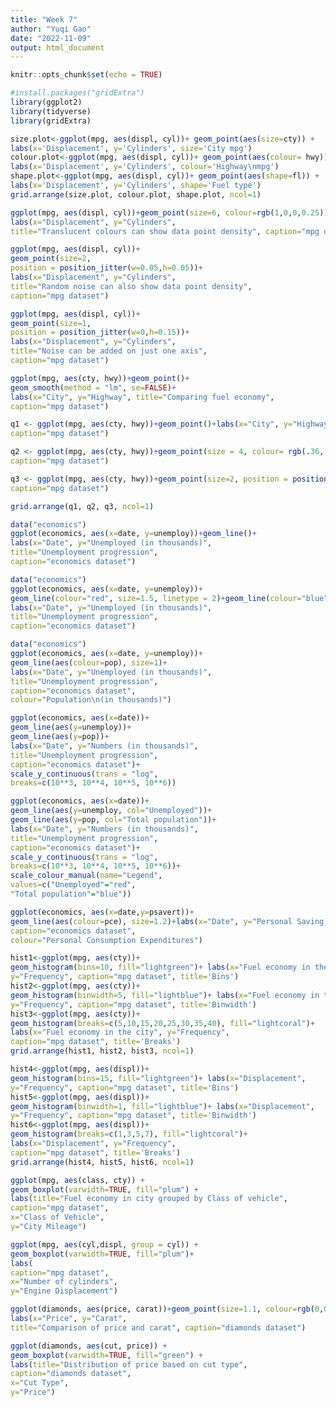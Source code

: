 ```yaml
---
title: "Week 7"
author: "Yuqi Gao"
date: "2022-11-09"
output: html_document
---
```


```r
knitr::opts_chunk$set(echo = TRUE)
```

```r
#install.packages("gridExtra")
library(ggplot2)
library(tidyverse)
library(gridExtra)
```

```r
size.plot<-ggplot(mpg, aes(displ, cyl))+ geom_point(aes(size=cty)) +
labs(x='Displacement', y='Cylinders', size='City mpg')
colour.plot<-ggplot(mpg, aes(displ, cyl))+ geom_point(aes(colour= hwy)) +
labs(x='Displacement', y='Cylinders', colour='Highway\nmpg')
shape.plot<-ggplot(mpg, aes(displ, cyl))+ geom_point(aes(shape=fl)) +
labs(x='Displacement', y='Cylinders', shape='Fuel type')
grid.arrange(size.plot, colour.plot, shape.plot, ncol=1)

```

```r
ggplot(mpg, aes(displ, cyl))+geom_point(size=6, colour=rgb(1,0,0,0.25))+
labs(x="Displacement", y="Cylinders",
title="Translucent colours can show data point density", caption="mpg dataset")

```

```r
ggplot(mpg, aes(displ, cyl))+
geom_point(size=2,
position = position_jitter(w=0.05,h=0.05))+
labs(x="Displacement", y="Cylinders",
title="Random noise can also show data point density",
caption="mpg dataset")

```

```r
ggplot(mpg, aes(displ, cyl))+
geom_point(size=1,
position = position_jitter(w=0,h=0.15))+
labs(x="Displacement", y="Cylinders",
title="Noise can be added on just one axis",
caption="mpg dataset")

```

```r
ggplot(mpg, aes(cty, hwy))+geom_point()+
geom_smooth(method = "lm", se=FALSE)+
labs(x="City", y="Highway", title="Comparing fuel economy",
caption="mpg dataset")

```

```r
q1 <- ggplot(mpg, aes(cty, hwy))+geom_point()+labs(x="City", y="Highway", title="Comparing fuel economy",
caption="mpg dataset")

q2 <- ggplot(mpg, aes(cty, hwy))+geom_point(size = 4, colour= rgb(.36, .65, .19, .25))+labs(x="City", y="Highway", title="Comparing fuel economy",
caption="mpg dataset")

q3 <- ggplot(mpg, aes(cty, hwy))+geom_point(size=2, position = position_jitter(w=0,h=.3))+geom_smooth(method = 'lm', color='red')+labs(x="City", y="Highway", title="Comparing fuel economy",
caption="mpg dataset")

grid.arrange(q1, q2, q3, ncol=1)
```

```r
data("economics")
ggplot(economics, aes(x=date, y=unemploy))+geom_line()+
labs(x="Date", y="Unemployed (in thousands)",
title="Unemployment progression",
caption="economics dataset")

```

```r
data("economics")
ggplot(economics, aes(x=date, y=unemploy))+
geom_line(colour="red", size=1.5, linetype = 2)+geom_line(colour="blue")+
labs(x="Date", y="Unemployed (in thousands)",
title="Unemployment progression",
caption="economics dataset")

```

```r
data("economics")
ggplot(economics, aes(x=date, y=unemploy))+
geom_line(aes(colour=pop), size=1)+
labs(x="Date", y="Unemployed (in thousands)",
title="Unemployment progression",
caption="economics dataset",
colour="Population\n(in thousands)")

```

```r
ggplot(economics, aes(x=date))+
geom_line(aes(y=unemploy))+
geom_line(aes(y=pop))+
labs(x="Date", y="Numbers (in thousands)",
title="Unemployment progression",
caption="economics dataset")+
scale_y_continuous(trans = "log",
breaks=c(10**3, 10**4, 10**5, 10**6))
```

```r
ggplot(economics, aes(x=date))+
geom_line(aes(y=unemploy, col="Unemployed"))+
geom_line(aes(y=pop, col="Total population"))+
labs(x="Date", y="Numbers (in thousands)",
title="Unemployment progression",
caption="economics dataset")+
scale_y_continuous(trans = "log",
breaks=c(10**3, 10**4, 10**5, 10**6))+
scale_colour_manual(name="Legend",
values=c("Unemployed"="red",
"Total population"="blue"))

```

```r
ggplot(economics, aes(x=date,y=psavert))+
geom_line(aes(colour=pce), size=1.2)+labs(x="Date", y="Personal Saving Rate",
caption="economics dataset",
colour="Personal Consumption Expenditures")

```

```r
hist1<-ggplot(mpg, aes(cty))+
geom_histogram(bins=10, fill="lightgreen")+ labs(x="Fuel economy in the city",
y="Frequency", caption="mpg dataset", title='Bins')
hist2<-ggplot(mpg, aes(cty))+
geom_histogram(binwidth=5, fill="lightblue")+ labs(x="Fuel economy in the city",
y="Frequency", caption="mpg dataset", title='Binwidth')
hist3<-ggplot(mpg, aes(cty))+
geom_histogram(breaks=c(5,10,15,20,25,30,35,40), fill="lightcoral")+
labs(x="Fuel economy in the city", y="Frequency",
caption="mpg dataset", title='Breaks')
grid.arrange(hist1, hist2, hist3, ncol=1)

```

```r
hist4<-ggplot(mpg, aes(displ))+
geom_histogram(bins=15, fill="lightgreen")+ labs(x="Displacement",
y="Frequency", caption="mpg dataset", title='Bins')
hist5<-ggplot(mpg, aes(displ))+
geom_histogram(binwidth=1, fill="lightblue")+ labs(x="Displacement",
y="Frequency", caption="mpg dataset", title='Binwidth')
hist6<-ggplot(mpg, aes(displ))+
geom_histogram(breaks=c(1,3,5,7), fill="lightcoral")+
labs(x="Displacement", y="Frequency",
caption="mpg dataset", title='Breaks')
grid.arrange(hist4, hist5, hist6, ncol=1)
```

```r
ggplot(mpg, aes(class, cty)) +
geom_boxplot(varwidth=TRUE, fill="plum") +
labs(title="Fuel economy in city grouped by Class of vehicle",
caption="mpg dataset",
x="Class of Vehicle",
y="City Mileage")

```

```r
ggplot(mpg, aes(cyl,displ, group = cyl)) +
geom_boxplot(varwidth=TRUE, fill="plum")+
labs(
caption="mpg dataset",
x="Number of cylinders",
y="Engine Displacement")


```

```r
ggplot(diamonds, aes(price, carat))+geom_point(size=1.1, colour=rgb(0,0,1,0.05))+
labs(x="Price", y="Carat",
title="Comparison of price and carat", caption="diamonds dataset")
```

```r
ggplot(diamonds, aes(cut, price)) +
geom_boxplot(varwidth=TRUE, fill="green") +
labs(title="Distribution of price based on cut type",
caption="diamonds dataset",
x="Cut Type",
y="Price")
```

